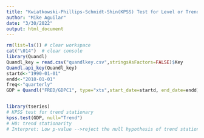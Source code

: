 ```yaml
---
title: "Kwiatkowski-Phillips-Schmidt-Shin(KPSS) Test for Level or Trend Stationary"
author: "Mike Aguilar"
date: "3/30/2022"
output: html_document
---
```


```r
rm(list=ls()) # clear workspace
cat("\014")  # clear console
library(Quandl)
Quandl_key = read.csv("quandlkey.csv",stringsAsFactors=FALSE)$Key
Quandl.api_key(Quandl_key)
startd<-"1990-01-01"
endd<-"2018-01-01"
freq<-"quarterly"
GDP = Quandl("FRED/GDPC1", type="xts",start_date=startd, end_date=endd)


library(tseries)
# KPSS test for trend stationary
kpss.test(GDP, null="Trend")
# H0: trend stationarity 
# Interpret: Low p-value -->reject the null hypothesis of trend stationary
```